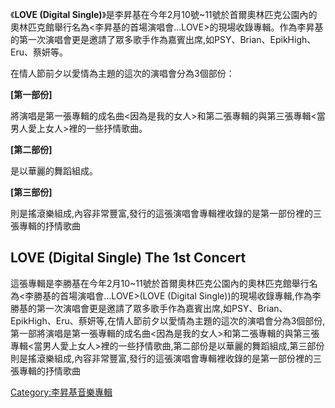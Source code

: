 {{Orphan|time=2016-12-17T12:31:14+00:00}}

{{unreferenced|time=2016-07-10T14:34:54+00:00}}
{{Infobox Album
| Name        = LOVE (Digital Single)<br>
| Type        = Live
| Artist      = [[李昇基|李昇基]]
| Cover       = 
| Genre       = [[韓國流行音樂|韓國流行音樂]]
|  Released   = {{KOR}} 2007年4月3日<br>
|  Recorded    = 2007年
|  Label      = {{KOR}} [[Hook_Entertainment|Hook Entertainment]]製作<br>[[Vitamin_Entertainment|Vitamin Entertainment]]發行
|  Reviews    = *Mnet – {{Rating|9.8|10}}9.8 [http://www.mnet.com/album/124984 link]
|  Last album = [[當男人愛上女人Vol.1|當男人愛上女人Vol.1]]<br />（2006年）
|  This album = '''Love(Digital Single) - The 1st Concert'''<br />（2007年）
|  Next album = [[離別的故事|離別的故事]]<br />（2007年）
{{Extra album cover 2
}}
}}

《'''LOVE (Digital Single)'''》是李昇基在今年2月10號~11號於首爾奧林匹克公園內的奧林匹克館舉行名為<李昇基的首場演唱會…LOVE>的現場收錄專輯。作為李昇基的第一次演唱會更是邀請了眾多歌手作為嘉賓出席,如PSY、Brian、EpikHigh、Eru、蔡妍等。

在情人節前夕以愛情為主題的這次的演唱會分為3個部份：

'''[第一部份]'''

將演唱是第一張專輯的成名曲<因為是我的女人>和第二張專輯的<Crazy For U>與第三張專輯<當男人愛上女人>裡的一些抒情歌曲。

'''[第二部份]'''

是以華麗的舞蹈組成。

'''[第三部份]'''

則是搖滾樂組成,內容非常豐富,發行的這張演唱會專輯裡收錄的是第一部份裡的三張專輯的抒情歌曲

== LOVE (Digital Single) The 1st Concert ==

這張專輯是李勝基在今年2月10~11號於首爾奧林匹克公園內的奧林匹克館舉行名為<李勝基的首場演唱會…LOVE>(LOVE (Digital Single))的現場收錄專輯,作為李勝基的第一次演唱會更是邀請了眾多歌手作為嘉賓出席,如PSY、Brian、EpikHigh、Eru、蔡妍等,在情人節前夕以愛情為主題的這次的演唱會分為3個部份,第一部將演唱是第一張專輯的成名曲<因為是我的女人>和第二張專輯的<Crazy For U>與第三張專輯<當男人愛上女人>裡的一些抒情歌曲,第二部份是以華麗的舞蹈組成,第三部份則是搖滾樂組成,內容非常豐富,發行的這張演唱會專輯裡收錄的是第一部份裡的三張專輯的抒情歌曲

[[Category:李昇基音樂專輯|Category:李昇基音樂專輯]]